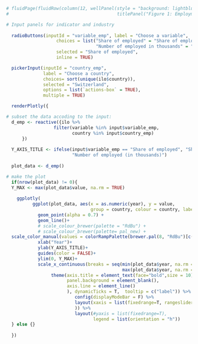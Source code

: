 

```r
# fluidPage(fluidRow(column(12, wellPanel(style = "background: lightblue50",
#                                         titlePanel("Figure 1: Employment\n"), 

# Input panels for indicator and industry
 
  radioButtons(inputId = "variable_emp", label = "Choose a variable",
                   choices = list("Share of employed" = "Share of employed",
                                  "Number of employed in thousands" = "Number of employed in thousands"),
                   selected = "Share of employed",
                   inline = TRUE)

  pickerInput(inputId = "country_emp",
              label = "Choose a country", 
              choices= sort(unique(ilo$country)),
              selected = "Switzerland",
              options = list(`actions-box` = TRUE),
              multiple = TRUE)

  renderPlotly({

# subset the data accoding to the input:
  d_emp <- reactive({ilo %>%
                  filter(variable %in% input$variable_emp,
                         country %in% input$country_emp)
      })
  
  Y_AXIS_TITLE <- ifelse(input$variable_emp == "Share of employed", "Share of employed (in %)",
                         "Number of employed (in thousands)") 
  
  plot_data <- d_emp()

# make the plot
  if(nrow(plot_data) != 0){
  Y_MAX <- max(plot_data$value, na.rm = TRUE) 
    
    ggplotly(  
          ggplot(plot_data, aes(x = as.numeric(year), y = value, 
                                group = country, colour = country, label = Country)) +
            geom_point(alpha = 0.7) +  
            geom_line()+
            # scale_colour_brewer(palette = "RdBu") +
            # scale_colour_brewer(palette= pal_new) +
  scale_color_manual(values = colorRampPalette(brewer.pal(8, "RdBu")[c(1:3, 6:8)])(length(unique(plot_data$country)))) +
            xlab("Year")+
            ylab(Y_AXIS_TITLE)+
            guides(color = FALSE)+
            ylim(0, Y_MAX)+
            scale_x_continuous(breaks = seq(min(plot_data$year, na.rm = T), 
                                            max(plot_data$year, na.rm = T), by = 5)) +
                 theme(axis.title = element_text(face="bold",size = 10),
                       panel.background = element_blank(),
                       axis.line = element_line()
                       ), dynamicTicks = T,  tooltip = c("label")) %>%
                          config(displayModeBar = F) %>%
                          layout(xaxis = list(fixedrange=T, rangeslider = list(type = "date", visible=T)
                          )) %>%
                          layout(#yaxis = list(fixedrange=T),
                                 legend = list(orientation = "h"))
  } else {}
    
  })
  

```
